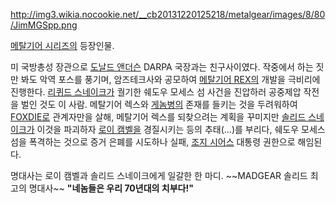 http://img3.wikia.nocookie.net/__cb20131220125218/metalgear/images/8/80/JimMGSpp.png

[[메탈기어 시리즈]]의 등장인물.

미 국방총성 장관으로 [[도날드 앤더슨]] DARPA 국장과는 친구사이였다. 작중에서 하는 짓만 봐도 악역 포스를 풍기며, 암즈테크사와 공모하여 [[메탈기어 REX]]의 개발을 극비리에 진행한다. [[리퀴드 스네이크]]가 궐기한 쉐도우 모세스 섬 사건을 진압하러 공중제압 작전을 벌인 것도 이 사람. 메탈기어 렉스와 [[게놈병]]의 존재를 들키는 것을 두려워하여 [[FOXDIE]]로 관계자만을 살해, 메탈기어 렉스를 되찾으려는 계획을 꾸미지만 [[솔리드 스네이크]]가 이것을 파괴하자 [[로이 캠벨]]을 경질시키는 등의 추태(...)를 부리다, 쉐도우 모세스 섬을 폭격하는 것으로 증거 은폐를 시도하나 실패, [[조지 시어스]] 대통령 권한으로 해임된다.

명대사는 로이 캠벨과 솔리드 스네이크에게 일갈한 한 마디. ~~MADGEAR 솔리드 최고의 명대사~~ '''"네놈들은 우리 70년대의 치부다!"'''
